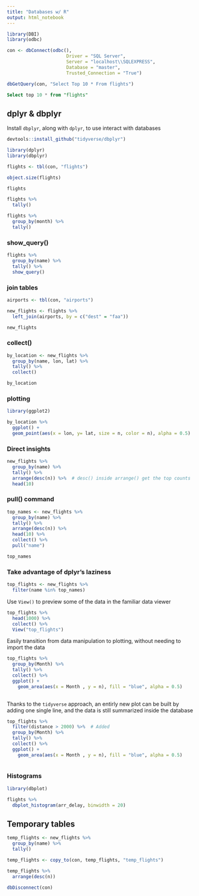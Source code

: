 ```yaml
---
title: "Databases w/ R"
output: html_notebook
---
```


```r
library(DBI)
library(odbc)

con <- dbConnect(odbc(), 
                      Driver = "SQL Server", 
                      Server = "localhost\\SQLEXPRESS", 
                      Database = "master", 
                      Trusted_Connection = "True")
```


```r
dbGetQuery(con, "Select Top 10 * From flights")
```

```sql
Select top 10 * from "flights"
```

## dplyr & dbplyr

Install `dbplyr`, along with `dplyr`, to use interact with databases

```r
devtools::install_github("tidyverse/dbplyr")
```

```r
library(dplyr)
library(dbplyr)

```


```r
flights <- tbl(con, "flights")
```

```r
object.size(flights)
```

```r
flights

```


```r
flights %>%
  tally()
```

```r
flights %>%
  group_by(month) %>%
  tally() 
```

### show_query()

```r
flights %>%
  group_by(name) %>%
  tally() %>%
  show_query()
```


### join tables

```r
airports <- tbl(con, "airports")

```

```r
new_flights <- flights %>%
  left_join(airports, by = c("dest" = "faa"))

new_flights
```

### collect()

```r
by_location <- new_flights %>%
  group_by(name, lon, lat) %>%
  tally() %>%
  collect()

by_location 
```



### plotting

```r
library(ggplot2) 

by_location %>%
  ggplot() +
  geom_point(aes(x = lon, y= lat, size = n, color = n), alpha = 0.5)

```

### Direct insights

```r
new_flights %>%
  group_by(name) %>%
  tally() %>%
  arrange(desc(n)) %>%  # desc() inside arrange() get the top counts
  head(10)

```

### pull() command

```r
top_names <- new_flights %>%
  group_by(name) %>%
  tally() %>%
  arrange(desc(n)) %>%
  head(10) %>% 
  collect() %>%
  pull("name")

top_names
```

### Take advantage of dplyr's laziness

```r
top_flights <- new_flights %>%
  filter(name %in% top_names)

```

Use `View()` to preview some of the data in the familiar data viewer

```r
top_flights %>%
  head(1000) %>%
  collect() %>%
  View("top_flights")
```

Easily transition from data manipulation to plotting, without needing to import the data

```r
top_flights %>%
  group_by(Month) %>%
  tally() %>%
  collect() %>%
  ggplot() +
    geom_area(aes(x = Month , y = n), fill = "blue", alpha = 0.5)
  
```


Thanks to the `tidyverse` approach, an entirly new plot can be built by adding one single line, and the data is still summarized inside the database

```r
top_flights %>%
  filter(distance > 2000) %>%  # Added 
  group_by(Month) %>%
  tally() %>%
  collect() %>%
  ggplot() +
    geom_area(aes(x = Month , y = n), fill = "blue", alpha = 0.5)
  
```

### Histograms

```r
library(dbplot)

flights %>%
  dbplot_histogram(arr_delay, binwidth = 20)

```
## Temporary tables

```r
temp_flights <- new_flights %>%
  group_by(name) %>%
  tally() 
```

```r
temp_flights <- copy_to(con, temp_flights, "temp_flights")
```


```r
temp_flights %>%
  arrange(desc(n))
```

```r
dbDisconnect(con)
```




